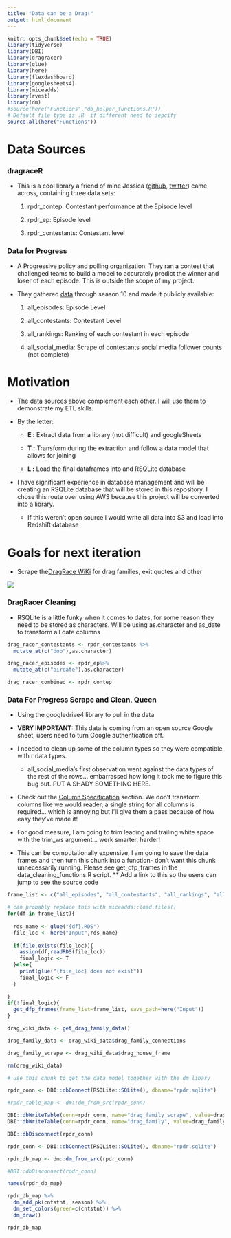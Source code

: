 ```yaml
---
title: "Data can be a Drag!"
output: html_document
---
```


```r
knitr::opts_chunk$set(echo = TRUE)
library(tidyverse) 
library(DBI)
library(dragracer)
library(glue)
library(here)
library(flexdashboard)
library(googlesheets4)
library(miceadds)
library(rvest)
library(dm) 
#source(here("Functions","db_helper_functions.R"))
# Default file type is .R  if different need to sepcify
source.all(here("Functions"))
```

# Data Sources

### dragraceR

-   This is a cool library a friend of mine Jessica ([github](https://github.com/jalavery), [twitter](https://twitter.com/jessicalavs)) came across, containing three data sets:

    1.  rpdr_contep: Contestant performance at the Episode level

    2.  rpdr_ep: Episode level

    3.  rpdr_contestants: Contestant level

### [Data for Progress](https://www.dataforprogress.org/)

-   A Progressive policy and polling organization. They ran a contest that challenged teams to build a model to accurately predict the winner and loser of each episode. This is outside the scope of my project.

-   They gathered [data](https://docs.google.com/spreadsheets/d/1Sotvl3o7J_ckKUg5sRiZTqNQn3hPqhepBSeOpMTK15Q/edit#gid=228427306) through season 10 and made it publicly available:

    1.  all_episodes: Episode Level

    2.  all_contestants: Contestant Level

    3.  all_rankings: Ranking of each contestant in each episode

    4.  all_social_media: Scrape of contestants social media follower counts (not complete)

# Motivation

-   The data sources above complement each other. I will use them to demonstrate my ETL skills.

-   By the letter:

    -   **E :** Extract data from a library (not difficult) and googleSheets

    -   **T :** Transform during the extraction and follow a data model that allows for joining

    -   **L :** Load the final dataframes into and RSQLite database

-   I have significant experience in database management and will be creating an RSQLite database that will be stored in this repository. I chose this route over using AWS because this project will be converted into a library.

    -   If this weren't open source I would write all data into S3 and load into Redshift database

# Goals for next iteration

-   Scrape the[DragRace WiKi](https://rupaulsdragrace.fandom.com/wiki/RuPaul%27s_Drag_Race_Wiki) for drag families, exit quotes and other

![](https://64.media.tumblr.com/d016d4a5a6ca854cc186bcc1fe70c0e9/db754f152e7389c3-9b/s500x750/f7dbb99134b1dfa6e475c290dcb61202e1b4c5f1.gifv)

### DragRacer Cleaning

-   RSQLite is a little funky when it comes to dates, for some reason they need to be stored as characters. Will be using as.character and as_date to transform all date columns

```r
drag_racer_contestants <- rpdr_contestants %>% 
  mutate_at(c("dob"),as.character)

drag_racer_episodes <- rpdr_ep%>% 
  mutate_at(c("airdate"),as.character)

drag_racer_combined <- rpdr_contep
```

### Data For Progress Scrape and Clean, Queen

-   Using the googledrive4 library to pull in the data

-   **VERY IMPORTANT:** This data is coming from an open source Google sheet, users need to turn Google authentication off. 

-   I needed to clean up some of the column types so they were compatible with r data types.

    -   all_social_media's first observation went against the data types of the rest of the rows... embarrassed how long it took me to figure this bug out. PUT A SHADY SOMETHING HERE.

-   Check out the [Column Specification](https://googlesheets4.tidyverse.org/reference/range_read.html) section. We don't transform columns like we would reader, a single string for all columns is required... which is annoying but I'll give them a pass because of how easy they've made it!

-   For good measure, I am going to trim leading and trailing white space with the trim_ws argument... werk smarter, harder!

-   This can be computationally expensive, I am going to save the data frames and then turn this chunk into a function- don't want this chunk unnecessarily running. Please see get_dfp_frames in the data_cleaning_functions.R script. \*\* Add a link to this so the users can jump to see the source code

```r
frame_list <- c("all_episodes", "all_contestants", "all_rankings", "all_social_media")

# can probably replace this with miceadds::load.files()
for(df in frame_list){
 
  rds_name <- glue("{df}.RDS")
  file_loc <- here("Input",rds_name)
  
  if(file.exists(file_loc)){
    assign(df,readRDS(file_loc))
    final_logic <- T
  }else{
    print(glue("{file_loc} does not exist"))
    final_logic <- F
  }
  
}
if(!final_logic){
  get_dfp_frames(frame_list=frame_list, save_path=here("Input"))
}
```

```r

drag_wiki_data <- get_drag_family_data()
```

```r

drag_family_data <- drag_wiki_data$drag_family_connections

drag_family_scrape <- drag_wiki_data$drag_house_frame

rm(drag_wiki_data)
```

```r
# use this chunk to get the data model together with the dm libary

rpdr_conn <- DBI::dbConnect(RSQLite::SQLite(), dbname="rpdr.sqlite")

#rpdr_table_map <- dm::dm_from_src(rpdr_conn)

DBI::dbWriteTable(conn=rpdr_conn, name="drag_family_scrape", value=drag_family_scrape, append=TRUE, row.names=FALSE)
DBI::dbWriteTable(conn=rpdr_conn, name="drag_family", value=drag_family_data, append=TRUE, row.names=FALSE)

DBI::dbDisconnect(rpdr_conn)
```


```r
rpdr_conn <- DBI::dbConnect(RSQLite::SQLite(), dbname="rpdr.sqlite")

rpdr_db_map <- dm::dm_from_src(rpdr_conn)

#DBI::dbDisconnect(rpdr_conn)

names(rpdr_db_map)
```

```r
rpdr_db_map %>% 
  dm_add_pk(cntstnt, season) %>% 
  dm_set_colors(green=c(cntstnt)) %>% 
  dm_draw()

```

```r
rpdr_db_map
```

